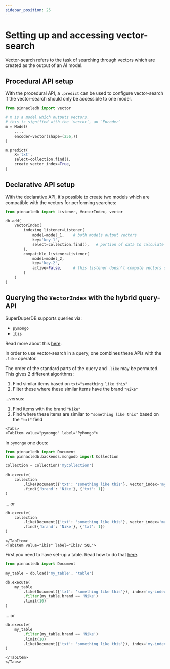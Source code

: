 ```yaml
---
sidebar_position: 25
---
```


# Setting up and accessing vector-search

Vector-search refers to the task of searching through vectors 
which are created as the output of an AI model.

## Procedural API setup

With the procedural API, a `.predict` can be used to configure vector-search
if the vector-search should only be accessible to one model.

```python
from pinnacledb import vector

# m is a model which outputs vectors.
# this is signified with the `vector`, an `Encoder`
m = Model(
    ...,
    encoder=vector(shape=(256,))
)

m.predict(
    X='txt',
    select=collection.find(),
    create_vector_index=True,
)
```

## Declarative API setup

With the declarative API, it's possible to create two models 
which are compatible with the vectors for performing searches:

```python
from pinnacledb import Listener, VectorIndex, vector

db.add(
    VectorIndex(
        indexing_listener=Listener(
            model=model_1,    # both models output vectors
            key='key-1',
            select=collection.find(),   # portion of data to calculate vectors for
        ),
        compatible_listener=Listener(
            model=model_2,
            key='key-2',
            active=False,     # this listener doesn't compute vectors on incoming data
        )
    )
)
```

## Querying the `VectorIndex` with the hybrid query-API

SuperDuperDB supports queries via:

- `pymongo`
- `ibis`

Read more about this [here](11_supported_query_APIs.md).

In order to use vector-search in a query, one combines these APIs with the `.like` operator.


The order of the standard parts of the query and `.like` may be permuted. This gives 
2 different algorithms:

1. Find similar items based on `txt="something like this"`
2. Filter these where these similar items have the brand `"Nike"`

...versus:

1. Find items with the brand `"Nike"`
2. Find where these items are similar to `"something like this"` based on the `"txt"` field

```mdx-code-block
<Tabs>
<TabItem value="pymongo" label="PyMongo">
```

In `pymongo` one does:

```python
from pinnacledb import Document
from pinnacledb.backends.mongodb import Collection

collection = Collection('mycollection')

db.execute(
    collection
        .like(Document({'txt': 'something like this'}, vector_index='my-index'))
        .find({'brand': 'Nike'}, {'txt': 1})
)
```

... or

```python
db.execute(
    collection
        .like(Document({'txt': 'something like this'}, vector_index='my-index'))
        .find({'brand': 'Nike'}, {'txt': 1})
)
```

```mdx-code-block
</TabItem>
<TabItem value="ibis" label="Ibis/ SQL">
```

First you need to have set-up a table. Read how to do that [here](13_sql_query_API.md).

```python
from pinnacledb import Document

my_table = db.load('my_table', 'table')

db.execute(
    my_table
        .like(Document({'txt': 'something like this'}), index='my-index')
        .filter(my_table.brand == 'Nike')
        .limit(10)
)
```

... or

```python
db.execute(
    my_table
        .filter(my_table.brand == 'Nike')
        .limit(10)
        .like(Document({'txt': 'something like this'}), index='my-index')
)
```

```mdx-code-block
</TabItem>
</Tabs>
```